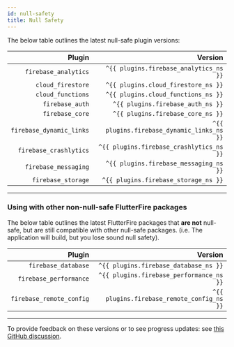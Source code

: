 ```yaml
---
id: null-safety
title: Null Safety
---
```


The below table outlines the latest null-safe plugin versions:


|                   Plugin |                                    Version |
| -----------------------: | -----------------------------------------: |
|   `firebase_analytics`   |     `^{{ plugins.firebase_analytics_ns }}` |
|      `cloud_firestore`   |        `^{{ plugins.cloud_firestore_ns }}` |
|      `cloud_functions`   |        `^{{ plugins.cloud_functions_ns }}` |
|        `firebase_auth`   |          `^{{ plugins.firebase_auth_ns }}` |
|        `firebase_core`   |          `^{{ plugins.firebase_core_ns }}` |
| `firebase_dynamic_links` | `^{{ plugins.firebase_dynamic_links_ns }}` |
| `firebase_crashlytics`   |   `^{{ plugins.firebase_crashlytics_ns }}` |
|   `firebase_messaging`   |     `^{{ plugins.firebase_messaging_ns }}` |
|   `firebase_storage`     |       `^{{ plugins.firebase_storage_ns }}` |

---

### Using with other non-null-safe FlutterFire packages

The below table outlines the latest FlutterFire packages that **are not** null-safe, but are still compatible with other null-safe packages.
(i.e. The application will build, but you lose sound null safety).

|                 Plugin |                                  Version |
| ---------------------: | ---------------------------------------: |
|    `firebase_database` |    `^{{ plugins.firebase_database_ns }}` |
| `firebase_performance` | `^{{ plugins.firebase_performance_ns }}` |
|`firebase_remote_config`|`^{{ plugins.firebase_remote_config_ns }}`|


---

To provide feedback on these versions or to see progress updates: see [this GitHub discussion](https://github.com/FirebaseExtended/flutterfire/discussions/4182).
